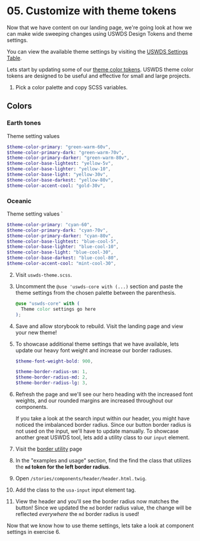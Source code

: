 
# 05. Customize with theme tokens

Now that we have content on our landing page, we're going look at how we can make wide sweeping changes using USWDS Design Tokens and theme settings.

You can view the available theme settings by visiting the [USWDS Settings Table](https://designsystem.digital.gov/documentation/settings/#general-settings-2).

Lets start by updating some of our [theme color tokens](https://designsystem.digital.gov/documentation/settings/#color-settings-2). USWDS theme color tokens are designed to be useful and effective for small and large projects.

1. Pick a color palette and copy SCSS variables.

  <h2>Colors</h2>
  <h3>Earth tones</h3>
  <ColorPalette>
    <ColorItem
      title="Base"
      subtitle="Base colors"
      colors={{
        'yellow-5v': '#fff5c2',
        'yellow-10': '#f5e6af',
        'yellow-30v': '#ddaa01',
        'yellow-80v': '#422d19',
      }}
    />
    <ColorItem
      title="Primary"
      colors={{
        'green-warm-60v': '#5a6613',
        'green-warm-70v': '#4b4e10',
      }}
    />
    <ColorItem
      title="Accent"
      colors={{
        'gold-30v': '#e5a000',
      }}
    />
  </ColorPalette>

  Theme setting values

  ```scss
  $theme-color-primary: "green-warm-60v",
  $theme-color-primary-dark: "green-warm-70v",
  $theme-color-primary-darker: "green-warm-80v",
  $theme-color-base-lightest: "yellow-5v",
  $theme-color-base-lighter: "yellow-10",
  $theme-color-base-light: "yellow-30v",
  $theme-color-base-darkest: "yellow-80v",
  $theme-color-accent-cool: "gold-30v",
  ```

  <h3>Oceanic</h3>
  <ColorPalette>
    <ColorItem
      title="Base"
      subtitle="Base colors"
      colors={{
        'blue-cool-5': '#e7f2f5',
        'blue-cool-10': '#dae9ee',
        'blue-cool-30': '#82b4c9',
        'blue-cool-80': '#14333d',
      }}
    />
    <ColorItem
      title="Primary"
      colors={{
        'cyan-60': '#2a646d',
        'cyan-70v': '#0e4f5c',
      }}
    />
    <ColorItem
      title="Accent"
      colors={{
        'mint-cool-30': '#6fbab3',
      }}
    />
  </ColorPalette>

  Theme setting values
`
  ```scss
  $theme-color-primary: "cyan-60",
  $theme-color-primary-dark: "cyan-70v",
  $theme-color-primary-darker: "cyan-80v",
  $theme-color-base-lightest: "blue-cool-5",
  $theme-color-base-lighter: "blue-cool-10",
  $theme-color-base-light: "blue-cool-30",
  $theme-color-base-darkest: "blue-cool-80",
  $theme-color-accent-cool: "mint-cool-30",
  ```

2. Visit `uswds-theme.scss`.
2. Uncomment the `@use 'uswds-core with (...)` section and paste the theme settings from the chosen palette between the parenthesis.
    ```scss
    @use "uswds-core" with (
      Theme color settings go here
    );
    ```
4. Save and allow storybook to rebuild. Visit the landing page and view your new theme!
4. To showcase additional theme settings that we have available, lets update our heavy font weight and increase our border radiuses.
    ```scss
    $theme-font-weight-bold: 900,

    $theme-border-radius-sm: 1,
    $theme-border-radius-md: 2,
    $theme-border-radius-lg: 3,
    ```
6. Refresh the page and we'll see our hero heading with the increased font weights, and our rounded margins are increased throughout our components.

    If you take a look at the search input within our header, you might have noticed the imbalanced border radius. Since our button border radius is not used on the input, we'll have to update manually. To showcase another great USWDS tool, lets add a utility class to our `input` element.

7. Visit the [border utility](https://designsystem.digital.gov/utilities/border/) page
7. In the "examples and usage" section, find the find the class that utilizes the **`md` token for the left border radius**.
7. Open `/stories/components/header/header.html.twig`.
7. Add the class to the `usa-input` input element tag.
7. View the header and you'll see the border radius now matches the button! Since we updated the `md` border radius value, the change will be reflected _everywhere_ the `md` border radius is used!

Now that we know how to use theme settings, lets take a look at component settings in exercise 6.
